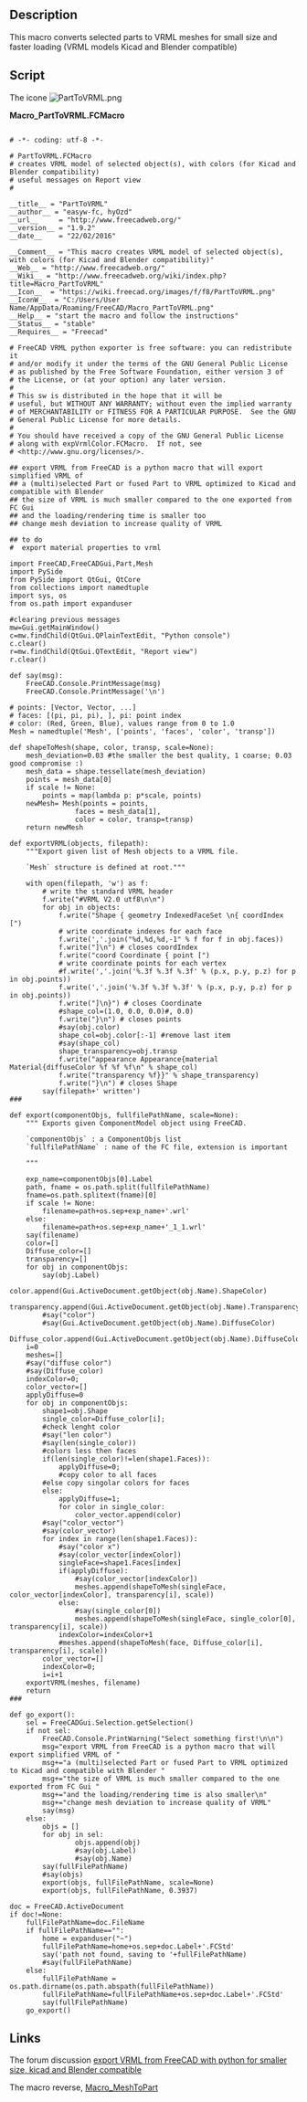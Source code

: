 <languages/>
<translate>
<!--T:2-->
{{Macro
|Name=Macro Macro PartToVRML
|Icon=PartToVRML.png
|Description=This macro converts selected parts to VRML meshes.
|Author=Easyw-fc
|Download=[https://wiki.freecad.org/images/f/f8/PartToVRML.png ToolBar Icon]
|Version=1.9.2
|Date=2016-02-22
}}

==Description== <!--T:7-->

<!--T:3-->
This macro converts selected parts to VRML meshes for small size and faster loading (VRML models Kicad and Blender compatible)

==Script== <!--T:8-->

<!--T:4-->
The icone [[Image:PartToVRML.png]] 
</translate>

'''Macro_PartToVRML.FCMacro'''

<pre>

# -*- coding: utf-8 -*-

# PartToVRML.FCMacro
# creates VRML model of selected object(s), with colors (for Kicad and Blender compatibility)
# useful messages on Report view
#

__title__ = "PartToVRML"
__author__ = "easyw-fc, hyOzd"
__url__     = "http://www.freecadweb.org/"
__version__ = "1.9.2"
__date__    = "22/02/2016"

__Comment__ = "This macro creates VRML model of selected object(s), with colors (for Kicad and Blender compatibility)"
__Web__ = "http://www.freecadweb.org/"
__Wiki__ = "http://www.freecadweb.org/wiki/index.php?title=Macro_PartToVRML"
__Icon__  = "https://wiki.freecad.org/images/f/f8/PartToVRML.png"
__IconW__  = "C:/Users/User Name/AppData/Roaming/FreeCAD/Macro_PartToVRML.png"
__Help__ = "start the macro and follow the instructions"
__Status__ = "stable"
__Requires__ = "Freecad"

# FreeCAD VRML python exporter is free software: you can redistribute it
# and/or modify it under the terms of the GNU General Public License
# as published by the Free Software Foundation, either version 3 of
# the License, or (at your option) any later version.
#
# This sw is distributed in the hope that it will be
# useful, but WITHOUT ANY WARRANTY; without even the implied warranty
# of MERCHANTABILITY or FITNESS FOR A PARTICULAR PURPOSE.  See the GNU
# General Public License for more details.
#
# You should have received a copy of the GNU General Public License
# along with expVrmlColor.FCMacro.  If not, see
# <http://www.gnu.org/licenses/>.

## export VRML from FreeCAD is a python macro that will export simplified VRML of 
## a (multi)selected Part or fused Part to VRML optimized to Kicad and compatible with Blender
## the size of VRML is much smaller compared to the one exported from FC Gui
## and the loading/rendering time is smaller too
## change mesh deviation to increase quality of VRML

## to do 
#  export material properties to vrml

import FreeCAD,FreeCADGui,Part,Mesh
import PySide
from PySide import QtGui, QtCore
from collections import namedtuple
import sys, os
from os.path import expanduser

#clearing previous messages
mw=Gui.getMainWindow()
c=mw.findChild(QtGui.QPlainTextEdit, "Python console")
c.clear()
r=mw.findChild(QtGui.QTextEdit, "Report view")
r.clear()

def say(msg):
    FreeCAD.Console.PrintMessage(msg)
    FreeCAD.Console.PrintMessage('\n')

# points: [Vector, Vector, ...]
# faces: [(pi, pi, pi), ], pi: point index
# color: (Red, Green, Blue), values range from 0 to 1.0
Mesh = namedtuple('Mesh', ['points', 'faces', 'color', 'transp'])

def shapeToMesh(shape, color, transp, scale=None):
    mesh_deviation=0.03 #the smaller the best quality, 1 coarse; 0.03 good compromise :)
    mesh_data = shape.tessellate(mesh_deviation)
    points = mesh_data[0]
    if scale != None:
        points = map(lambda p: p*scale, points)
    newMesh= Mesh(points = points,
                faces = mesh_data[1],
                color = color, transp=transp)
    return newMesh
        
def exportVRML(objects, filepath):
    """Export given list of Mesh objects to a VRML file.

    `Mesh` structure is defined at root."""

    with open(filepath, 'w') as f:
        # write the standard VRML header
        f.write("#VRML V2.0 utf8\n\n")
        for obj in objects:
            f.write("Shape { geometry IndexedFaceSet \n{ coordIndex [")
            # write coordinate indexes for each face
            f.write(','.join("%d,%d,%d,-1" % f for f in obj.faces))
            f.write("]\n") # closes coordIndex
            f.write("coord Coordinate { point [")
            # write coordinate points for each vertex
            #f.write(','.join('%.3f %.3f %.3f' % (p.x, p.y, p.z) for p in obj.points))
            f.write(','.join('%.3f %.3f %.3f' % (p.x, p.y, p.z) for p in obj.points))
            f.write("]\n}") # closes Coordinate
            #shape_col=(1.0, 0.0, 0.0)#, 0.0)
            f.write("}\n") # closes points
            #say(obj.color)
            shape_col=obj.color[:-1] #remove last item
            #say(shape_col)
            shape_transparency=obj.transp
            f.write("appearance Appearance{material Material{diffuseColor %f %f %f\n" % shape_col)
            f.write("transparency %f}}" % shape_transparency)
            f.write("}\n") # closes Shape
        say(filepath+' written')
###

def export(componentObjs, fullfilePathName, scale=None):
    """ Exports given ComponentModel object using FreeCAD.

    `componentObjs` : a ComponentObjs list
    `fullfilePathName` : name of the FC file, extension is important
    
    """
    
    exp_name=componentObjs[0].Label
    path, fname = os.path.split(fullfilePathName)
    fname=os.path.splitext(fname)[0]
    if scale != None:
        filename=path+os.sep+exp_name+'.wrl'
    else:
        filename=path+os.sep+exp_name+'_1_1.wrl'
    say(filename)    
    color=[]
    Diffuse_color=[]
    transparency=[]
    for obj in componentObjs:
        say(obj.Label)
        color.append(Gui.ActiveDocument.getObject(obj.Name).ShapeColor)
        transparency.append(Gui.ActiveDocument.getObject(obj.Name).Transparency/100.0)
        #say("color")
        #say(Gui.ActiveDocument.getObject(obj.Name).DiffuseColor)
        Diffuse_color.append(Gui.ActiveDocument.getObject(obj.Name).DiffuseColor)
    i=0
    meshes=[]
    #say("diffuse color")
    #say(Diffuse_color)
    indexColor=0;
    color_vector=[]
    applyDiffuse=0
    for obj in componentObjs:
        shape1=obj.Shape
        single_color=Diffuse_color[i];
        #check lenght color
        #say("len color")
        #say(len(single_color))
        #colors less then faces
        if(len(single_color)!=len(shape1.Faces)):
            applyDiffuse=0;
            #copy color to all faces
        #else copy singolar colors for faces
        else:
            applyDiffuse=1;
            for color in single_color:
                color_vector.append(color)
        #say("color_vector")
        #say(color_vector)
        for index in range(len(shape1.Faces)):
            #say("color x")
            #say(color_vector[indexColor])
            singleFace=shape1.Faces[index]
            if(applyDiffuse):
                #say(color_vector[indexColor])
                meshes.append(shapeToMesh(singleFace, color_vector[indexColor], transparency[i], scale))
            else:
                #say(single_color[0])
                meshes.append(shapeToMesh(singleFace, single_color[0], transparency[i], scale))
            indexColor=indexColor+1
            #meshes.append(shapeToMesh(face, Diffuse_color[i], transparency[i], scale))
        color_vector=[]
        indexColor=0;
        i=i+1            
    exportVRML(meshes, filename)
    return
###

def go_export():
    sel = FreeCADGui.Selection.getSelection()
    if not sel:
        FreeCAD.Console.PrintWarning("Select something first!\n\n")
        msg="export VRML from FreeCAD is a python macro that will export simplified VRML of "
        msg+="a (multi)selected Part or fused Part to VRML optimized to Kicad and compatible with Blender "
        msg+="the size of VRML is much smaller compared to the one exported from FC Gui "
        msg+="and the loading/rendering time is also smaller\n"
        msg+="change mesh deviation to increase quality of VRML"
        say(msg)
    else:
        objs = []
        for obj in sel:
                objs.append(obj)
                #say(obj.Label)
                #say(obj.Name)
        say(fullFilePathName)
        #say(objs)
        export(objs, fullFilePathName, scale=None)
        export(objs, fullFilePathName, 0.3937)
    
doc = FreeCAD.ActiveDocument
if doc!=None:
    fullFilePathName=doc.FileName
    if fullFilePathName=="":
        home = expanduser("~")
        fullFilePathName=home+os.sep+doc.Label+'.FCStd'
        say('path not found, saving to '+fullFilePathName)
        #say(fullFilePathName)
    else:
        fullFilePathName = os.path.dirname(os.path.abspath(fullFilePathName))
        fullFilePathName=fullFilePathName+os.sep+doc.Label+'.FCStd'
        say(fullFilePathName)
    go_export()

</pre>

==Links==
<translate>
<!--T:5-->
The forum discussion [http://forum.freecadweb.org/viewtopic.php?f=22&t=14099 export VRML from FreeCAD with python for smaller size, kicad and Blender compatible]

<!--T:6-->
The macro reverse, [[Macro_MeshToPart|Macro_MeshToPart]]
</translate>